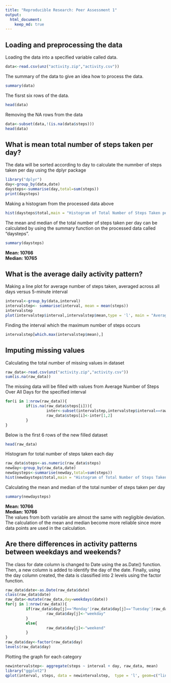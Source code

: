 ```yaml
---
title: "Reproducible Research: Peer Assessment 1"
output: 
  html_document:
    keep_md: true
---
```



## Loading and preprocessing the data

Loading the data into a specified variable called data.
```r
data<-read.csv(unz("activity.zip","activity.csv"))
```
The summary of the data to give an idea how to process the data.
```r
summary(data)
```
The fisrst six rows of the data.
```r
head(data)
```
Removing the NA rows from the data
```r
data<-subset(data,!(is.na(data$steps)))
head(data)
```  
## What is mean total number of steps taken per day?

The data will be sorted according to day to calculate the numnber of steps taken per day using the dplyr package
```r
library("dplyr")
day<-group_by(data,date)
daysteps<-summarise(day,total=sum(steps))
print(daysteps)
```
Making a histogram from the processed data above
```r
hist(daysteps$total,main = "Histogram of Total Number of Steps Taken per Day", xlab ="Number of Steps Taken per Day" )
```
The mean and median of the total number of steps taken per day can be calculated by using the summary function on the processed data called "daysteps".
```r
summary(daysteps)
```
**Mean: 10766**  
**Median: 10765**

## What is the average daily activity pattern?
Making a line plot for average number of steps taken, averaged across all days versus 5-minute interval

```r
interval<-group_by(data,interval)
intervalstep<- summarise(interval, mean = mean(steps))
intervalstep
plot(intervalstep$interval,intervalstep$mean,type = 'l', main = "Average Number of Steps Over All Days", xlab = "Time Interval",ylab = "Average Number of Steps")
```  
  
Finding the interval which the maximum number of steps occurs
```r
intervalstep[which.max(intervalstep$mean),]
```

## Imputing missing values
Calculating the total number of missing values in dataset
```r
raw_data<-read.csv(unz("activity.zip","activity.csv"))
sum(is.na(raw_data))
```

The missing data will be filled with values from Average Number of Steps Over All Days for the specified interval
```r

for(i in 1:nrow(raw_data)){
         if(is.na(raw_data$steps[i])){
                  inter<-subset(intervalstep,intervalstep$interval==raw_data$interval[i])
                  raw_data$steps[i]<-inter[1,2]
         }
}
```  
Below is the first 6 rows of the new filled dataset
```r
head(raw_data)


```  

Histogram for total number of steps taken each day
```r
raw_data$steps<-as.numeric(raw_data$steps)
newday<-group_by(raw_data,date)
newdaysteps<-summarise(newday,total=sum(steps))
hist(newdaysteps$total,main = "Histogram of Total Number of Steps Taken per Day", xlab ="Number of Steps Taken per Day" )
```  
  
Calculating the mean and median of the total number of steps taken per day
```r
summary(newdaysteps)
```
**Mean: 10766**  
**Median: 10766**  
The values from both variable are almost the same with negligible deviation. The calculation of the mean and median become more reliable since more data points are used in the calculation.  


## Are there differences in activity patterns between weekdays and weekends?
  
The class for date column is changed to Date using the as.Date() function. Then, a new column is added to identify the day of the date. Finally, using the day column created, the data is classified into 2 levels using the factor function.
```r
raw_data$date<-as.Date(raw_data$date)
class(raw_data$date)
raw_data<-mutate(raw_data,day=weekdays(date))
for(j in 1:nrow(raw_data)){
         if(raw_data$day[j]=='Monday'|raw_data$day[j]=='Tuesday'|raw_data$day[j]=='Wednesday'|raw_data$day[j]=='Thrusday'|raw_data$day[j]=='Friday'){
                  raw_data$day[j]<-"weekday"
         }
         else{
                  raw_data$day[j]<-"weekend"
         }
}
raw_data$day<-factor(raw_data$day)
levels(raw_data$day)
```
  
Plotting the graph for each category
```r

newintervalstep<- aggregate(steps ~ interval + day, raw_data, mean)
library("ggplot2")
qplot(interval, steps, data = newintervalstep,  type = 'l', geom=c("line"), xlab = "Interval", ylab = "Number of steps") + facet_wrap(~ day, ncol = 1)

```

